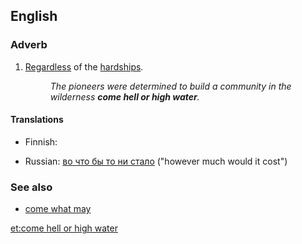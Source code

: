 ==English==

===Adverb===
{{head|en|adverb|head=[[come]] [[hell or high water]]}}

# {{context|idiomatic}} [[regardless|Regardless]] of the [[hardship]]s.
#: ''The pioneers were determined to build a community in the wilderness '''come hell or high water'''.''

====Translations====
{{trans-top|regardless of the hardships}}
* Finnish: {{t-|fi|kävi miten kävi}}
{{trans-mid}}
* Russian: [[во что бы то ни стало]] ("however much would it cost")
{{trans-bottom}}

===See also===
* [[come what may]]

[[et:come hell or high water]]